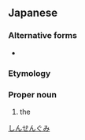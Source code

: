 ==Japanese==
{{wikipedia|lang=ja}}
{{ja-kanjitab|しん|せん|くみ|k3=ぐみ|r=y}}

===Alternative forms===
* {{ja-l|新撰組}}

===Etymology===
{{rfe|lang=ja}}

===Proper noun===
{{ja-pos|proper|しんせんぐみ}}

# {{lb|ja|history|sort=しんせんぐみ}} the {{w|Shinsengumi}}

[[Category:ja:Law enforcement|しんせんぐみ]]